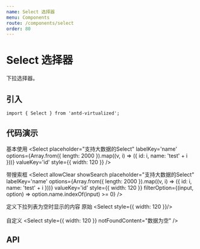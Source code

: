```yaml
---
name: Select 选择器
menu: Components
route: /components/select
order: 80
---
```



# Select 选择器

下拉选择器。

## 引入

```
import { Select } from 'antd-virtualized';
```
## 代码演示

基本使用
<Playground>
<Select
  placeholder="支持大数据的Select"
  labelKey='name'
  options={Array.from({ length: 2000 }).map((v, i) => ({ id: i, name: 'test' + i }))}
  valueKey='id'
  style={{ width: 120 }}
/>
</Playground>

带搜索框
<Playground>
<Select
  allowClear
  showSearch
  placeholder="支持大数据的Select"
  labelKey='name'
  options={Array.from({ length: 2000 }).map((v, i) => ({ id: i, name: 'test' + i }))}
  valueKey='id'
  style={{ width: 120 }}
  filterOption={(input, option) => option.name.indexOf(input) >= 0}
/>
</Playground>

定义下拉列表为空时显示的内容
<Playground>
原始
<Select style={{ width: 120 }}/>
<br/><br/>
自定义 
<Select
  style={{ width: 120 }}
  notFoundContent="数据为空"
/>
</Playground>




## API

<Props of={Select} />